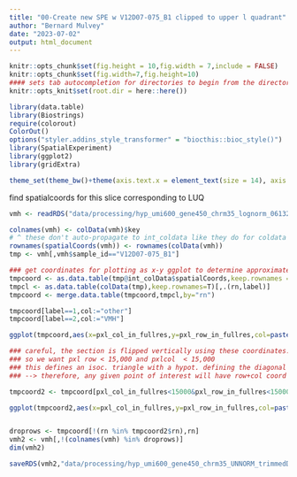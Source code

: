 ```yaml
---
title: "00-Create new SPE w V12D07-075_B1 clipped to upper l quadrant"
author: "Bernard Mulvey"
date: "2023-07-02"
output: html_document
---
```


```r
knitr::opts_chunk$set(fig.height = 10,fig.width = 7,include = FALSE)
knitr::opts_chunk$set(fig.width=7,fig.height=10)
#### sets tab autocompletion for directories to begin from the directory containing the .Rproj session, instead of the script's directory if different:
knitr::opts_knit$set(root.dir = here::here())

library(data.table)
library(Biostrings)
require(colorout)
ColorOut()
options("styler.addins_style_transformer" = "biocthis::bioc_style()")
library(SpatialExperiment)
library(ggplot2)
library(gridExtra)

theme_set(theme_bw()+theme(axis.text.x = element_text(size = 14), axis.title.x = element_text(size = 16), axis.text.y = element_text(size = 14), axis.title.y = element_text(size =16), plot.title = element_text(size = 20,hjust=0.5), strip.text = element_text(size=18), legend.text = element_text(size=10), legend.title = element_text(size=11,hjust=0.5)))
```

find spatialcoords for this slice corresponding to LUQ
```r
vmh <- readRDS("data/processing/hyp_umi600_gene450_chrm35_lognorm_061323_HarmonyBSpc-q2VMH_rowname-key.RDS")

colnames(vmh) <- colData(vmh)$key
# ^ these don't auto-propagate to int_coldata like they do for coldata
rownames(spatialCoords(vmh)) <- rownames(colData(vmh))
tmp <- vmh[,vmh$sample_id=="V12D07-075_B1"]

### get coordinates for plotting as x-y ggplot to determine approximate upper quadrant values
tmpcoord <- as.data.table(tmp@int_colData$spatialCoords,keep.rownames = T)
tmpcl <- as.data.table(colData(tmp),keep.rownames=T)[,.(rn,label)]
tmpcoord <- merge.data.table(tmpcoord,tmpcl,by="rn")

tmpcoord[label==1,col:="other"]
tmpcoord[label==2,col:="VMH"]

ggplot(tmpcoord,aes(x=pxl_col_in_fullres,y=pxl_row_in_fullres,col=paste0(col)))+geom_point(size=0.2)

### careful, the section is flipped vertically using these coordinates.
### so we want pxl row < 15,000 and pxlcol  < 15,000
### this defines an isoc. triangle with a hypot. defining the diagonal edge we want to cut along --> x /  sin(90°) = 15000 / sin(45°) = 21213
### --> therefore, any given point of interest will have row+col coord < 21213

tmpcoord2 <- tmpcoord[pxl_col_in_fullres<15000&pxl_row_in_fullres<15000&(pxl_col_in_fullres+pxl_row_in_fullres)<30000]

ggplot(tmpcoord2,aes(x=pxl_col_in_fullres,y=pxl_row_in_fullres,col=paste0(col)))+geom_point(size=0.4)


droprows <- tmpcoord[!(rn %in% tmpcoord2$rn),rn]
vmh2 <- vmh[,!(colnames(vmh) %in% droprows)]
dim(vmh2)

saveRDS(vmh2,"data/processing/hyp_umi600_gene450_chrm35_UNNORM_trimmedD07-075_B1 070123.RDS")
```
